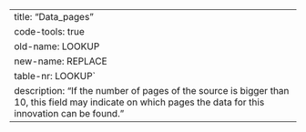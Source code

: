 ---
title: "Data_pages"
code-tools: true
old-name: LOOKUP
new-name: REPLACE
table-nr: LOOKUP`
description: "If the number of pages of the source is bigger than 10, this field may indicate on which pages the data for this innovation can be found."
---